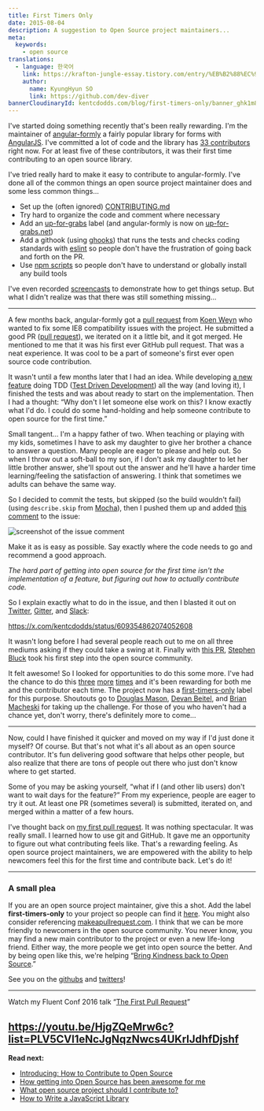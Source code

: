 ```yaml
---
title: First Timers Only
date: 2015-08-04
description: A suggestion to Open Source project maintainers...
meta:
  keywords:
    - open source
translations:
  - language: 한국어
    link: https://krafton-jungle-essay.tistory.com/entry/%EB%B2%88%EC%97%AD-%EC%B2%AB-%EA%B2%BD%ED%97%98%EC%9E%90%EB%A7%8C-First-Timers-only
    author:
      name: KyungHyun SO
      link: https://github.com/dev-diver
bannerCloudinaryId: kentcdodds.com/blog/first-timers-only/banner_ghk1m8
---
```


I've started doing something recently that's been really rewarding. I'm the
maintainer of [angular-formly](https://github.com/formly-js/angular-formly) a
fairly popular library for forms with [AngularJS](https://angularjs.org). I've
committed a lot of code and the library has
[33 contributors](https://github.com/formly-js/angular-formly/graphs/contributors)
right now. For at least five of these contributors, it was their first time
contributing to an open source library.

I've tried really hard to make it easy to contribute to angular-formly. I've
done all of the common things an open source project maintainer does and some
less common things...

- Set up the (often ignored)
  [CONTRIBUTING.md](https://github.com/formly-js/angular-formly/blob/master/CONTRIBUTING.md)
- Try hard to organize the code and comment where necessary
- Add an
  [up-for-grabs](https://github.com/formly-js/angular-formly/issues?utf8=%E2%9C%93&q=label%3Aup-for-grabs+)
  label (and angular-formly is now on
  [up-for-grabs.net](http://up-for-grabs.net/#))
- Add a githook (using [ghooks](http://npm.im/ghooks)) that runs the tests and
  checks coding standards with [eslint](http://eslint.org) so people don't have
  the frustration of going back and forth on the PR.
- Use [npm scripts](https://docs.npmjs.com/misc/scripts) so people don't have to
  understand or globally install any build tools

I've even recorded
[screencasts](https://youtu.be/QOchwBm9W-g?index=5&list=PLV5CVI1eNcJi7lVVIuNyRhEuck1Z007BH)
to demonstrate how to get things setup. But what I didn't realize was that there
was still something missing...

---

A few months back, angular-formly got a
[pull request](https://github.com/formly-js/angular-formly/pull/211) from
[Koen Weyn](https://github.com/koenweyn) who wanted to fix some IE8
compatibility issues with the project. He submitted a good PR
([pull request](https://help.github.com/articles/using-pull-requests)), we
iterated on it a little bit, and it got merged. He mentioned to me that it was
his first ever GitHub pull request. That was a neat experience. It was cool to
be a part of someone's first ever open source code contribution.

It wasn't until a few months later that I had an idea. While developing
[a new feature](https://github.com/formly-js/angular-formly/issues/343) doing
TDD
([Test Driven Development](https://wikipedia.org/wiki/Test-driven_development))
all the way (and loving it), I finished the tests and was about ready to start
on the implementation. Then I had a thought: “Why don't I let someone else work
on this? I know exactly what I'd do. I could do some hand-holding and help
someone contribute to open source for the first time.”

Small tangent… I'm a happy father of two. When teaching or playing with my kids,
sometimes I have to ask my daughter to give her brother a chance to answer a
question. Many people are eager to please and help out. So when I throw out a
soft-ball to my son, if I don't ask my daughter to let her little brother
answer, she'll spout out the answer and he'll have a harder time
learning/feeling the satisfaction of answering. I think that sometimes we adults
can behave the same way.

So I decided to commit the tests, but skipped (so the build wouldn't fail)
(using `describe.skip` from [Mocha](http://mochajs.org)), then I pushed them up
and added
[this comment](https://github.com/formly-js/angular-formly/issues/343#issuecomment-111495740)
to the issue:

![screenshot of the issue comment](https://res.cloudinary.com/kentcdodds-com/image/upload/v1615946244/kentcdodds.com/blog/first-timers-only/github-comment_kxtvav.png)

Make it as is easy as possible. Say exactly where the code needs to go and
recommend a good approach.

_The hard part of getting into open source for the first time isn't the
implementation of a feature, but figuring out how to actually contribute code._

So I explain exactly what to do in the issue, and then I blasted it out on
[Twitter](https://x.com/kentcdodds/status/609354862074052608),
[Gitter](https://gitter.im/formly-js/angular-formly), and
[Slack](http://angularbuddies.com):

https://x.com/kentcdodds/status/609354862074052608

It wasn't long before I had several people reach out to me on all three mediums
asking if they could take a swing at it. Finally with
[this PR](https://github.com/formly-js/angular-formly/pull/351),
[Stephen Bluck](https://github.com/stevebluck) took his first step into the open
source community.

It felt awesome! So I looked for opportunities to do this some more. I've had
the chance to do this
[three](https://github.com/formly-js/angular-formly/issues/358#issuecomment-115251096)
[more](https://github.com/formly-js/angular-formly/issues/398#issuecomment-125195897)
[times](https://github.com/formly-js/angular-formly/issues/410#issuecomment-127227984)
and it's been rewarding for both me and the contributor each time. The project
now has a
[first-timers-only](https://github.com/formly-js/angular-formly/issues?utf8=%E2%9C%93&q=label%3Afirst-timers-only+)
label for this purpose. Shoutouts go to
[Douglas Mason](https://github.com/douglas-mason),
[Devan Beitel](https://github.com/DevanB), and
[Brian Macheski](https://github.com/bmacheski) for taking up the challenge. For
those of you who haven't had a chance yet, don't worry, there's definitely more
to come…

---

Now, could I have finished it quicker and moved on my way if I'd just done it
myself? Of course. But that's not what it's all about as an open source
contributor. It's fun delivering good software that helps other people, but also
realize that there are tons of people out there who just don't know where to get
started.

Some of you may be asking yourself, “what if I (and other lib users) don't want
to wait days for the feature?” From my experience, people are eager to try it
out. At least one PR (sometimes several) is submitted, iterated on, and merged
within a matter of a few hours.

I've thought back on
[my first pull request](https://github.com/playframework/playframework/pull/616).
It was nothing spectacular. It was really small. I learned how to use git and
GitHub. It gave me an opportunity to figure out what contributing feels like.
That's a rewarding feeling. As open source project maintainers, we are empowered
with the ability to help newcomers feel this for the first time and contribute
back. Let's do it!

---

### A small plea

If you are an open source project maintainer, give this a shot. Add the label
**first-timers-only** to your project so people can find it
[here](https://github.com/search?utf8=%E2%9C%93&q=label%3Afirst-timers-only+is%3Aopen&type=Issues&ref=searchresults).
You might also consider referencing
[makeapullrequest.com](http://makeapullrequest.com). I think that we can be more
friendly to newcomers in the open source community. You never know, you may find
a new main contributor to the project or even a new life-long friend. Either
way, the more people we get into open source the better. And by being open like
this, we're helping
“[Bring Kindness back to Open Source](http://www.hanselman.com/blog/BringKindnessBackToOpenSource.aspx).”

See you on the [githubs](https://github.com/kentcdodds) and
[twitters](https://x.com/kentcdodds)!

---

Watch my Fluent Conf 2016 talk
“[The First Pull Request](http://slides.com/kentcdodds/1st-pr)”

## https://youtu.be/HjgZQeMrw6c?list=PLV5CVI1eNcJgNqzNwcs4UKrlJdhfDjshf

**Read next:**

- [Introducing: How to Contribute to Open Source](/blog/introducing-how-to-contribute-to-open-source)
- [How getting into Open Source has been awesome for me](/blog/how-getting-into-open-source-has-been-awesome-for-me)
- [What open source project should I contribute to?](/blog/what-open-source-project-should-i-contribute-to)
- [How to Write a JavaScript Library](/blog/how-to-write-a-javascript-library)
